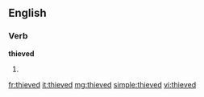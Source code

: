 ==English==

===Verb===
'''thieved'''

# {{past of|thieve}}

[[fr:thieved]]
[[it:thieved]]
[[mg:thieved]]
[[simple:thieved]]
[[vi:thieved]]